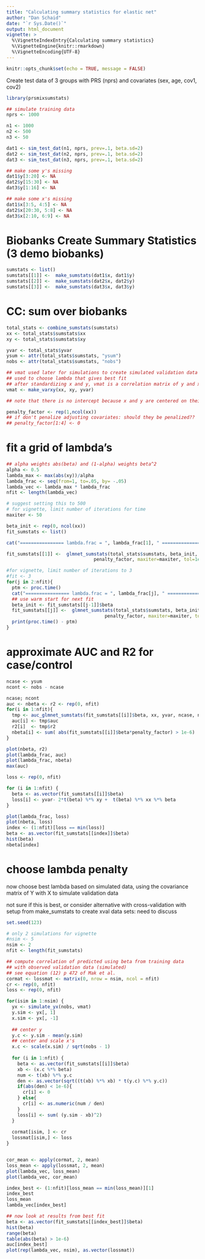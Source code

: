 ```yaml
---
title: "Calculating summary statistics for elastic net"
author: "Dan Schaid"
date: "`r Sys.Date()`"
output: html_document
vignette: >
  %\VignetteIndexEntry{Calculating summary statistics}
  %\VignetteEngine{knitr::rmarkdown}
  %\VignetteEncoding{UTF-8}
---
```


```r
knitr::opts_chunk$set(echo = TRUE, message = FALSE)
```


Create test data of 3 groups with PRS (nprs) and covariates (sex, age, cov1, cov2)


```r
library(prsmixsumstats)
```

```r
## simulate training data
nprs <- 1000

n1 <- 1000
n2 <- 500
n3 <- 50

dat1 <- sim_test_dat(n1, nprs, prev=.1, beta.sd=2)
dat2 <- sim_test_dat(n2, nprs, prev=.1, beta.sd=2)
dat3 <- sim_test_dat(n3, nprs, prev=.1, beta.sd=2)

## make some y's missing
dat1$y[3:20] <- NA
dat2$y[15:30] <- NA
dat3$y[1:16] <- NA

## make some x's missing
dat1$x[3:5, 4:5] <- NA
dat2$x[20:30, 5:8] <- NA
dat3$x[2:10, 6:9] <- NA
```

# Biobanks Create Summary Statistics (3 demo biobanks)

```r
sumstats <- list()
sumstats[[1]] <-  make_sumstats(dat1$x, dat1$y)
sumstats[[2]] <-  make_sumstats(dat2$x, dat2$y)
sumstats[[3]] <-  make_sumstats(dat3$x, dat3$y)
```

# CC: sum over biobanks

```r
total_stats <- combine_sumstats(sumstats)
xx <- total_stats$sumstats$xx
xy <- total_stats$sumstats$xy

yvar <- total_stats$yvar
ysum <- attr(total_stats$sumstats, "ysum")
nobs <- attr(total_stats$sumstats, "nobs")

## vmat used later for simulations to create simulated validation data
## used to choose lambda that gives best fit
## after standardizing x and y, vmat is a correlation matrix of y and x
vmat <- make_varxy(xx, xy, yvar)

## note that there is no intercept because x and y are centered on their means

penalty_factor <- rep(1,ncol(xx))
## if don't penalize adjusting covariates: should they be penalized??
## penalty_factor[1:4] <- 0
```

# fit a grid of lambda's

```r
## alpha weights abs(beta) and (1-alpha) weights beta^2
alpha <- 0.5
lambda_max <- max(abs(xy))/alpha
lambda_frac <- seq(from=1, to=.05, by= -.05)
lambda_vec <- lambda_max * lambda_frac
nfit <- length(lambda_vec)

# suggest setting this to 500
# for vignette, limit number of iterations for time
maxiter <- 50

beta_init <- rep(0, ncol(xx))
fit_sumstats <- list()

cat("================ lambda.frac = ", lambda_frac[1], " ==================\n")

fit_sumstats[[1]] <-  glmnet_sumstats(total_stats$sumstats, beta_init, alpha=alpha, lambda=lambda_vec[1], 
                                penalty_factor, maxiter=maxiter, tol=1e-7,f.adj=2.0, verbose=FALSE)

#for vignette, limit number of iterations to 3
#fit <- 3
for(j in 2:nfit){
  ptm <- proc.time()
  cat("================ lambda.frac = ", lambda_frac[j], " ==================\n")
  ## use warm start for next fit
  beta_init <- fit_sumstats[[j-1]]$beta
  fit_sumstats[[j]] <-  glmnet_sumstats(total_stats$sumstats, beta_init, alpha=alpha, lambda=lambda_vec[j], 
                                    penalty_factor, maxiter=maxiter, tol=1e-7,f.adj=32.0, verbose=FALSE)
  print(proc.time() - ptm)
}
```


# approximate AUC and R2 for case/control

```r
ncase <- ysum
ncont <- nobs - ncase

ncase; ncont
auc <- nbeta <- r2 <- rep(0, nfit)
for(i in 1:nfit){
  tmp <- auc_glmnet_sumstats(fit_sumstats[[i]]$beta, xx, yvar, ncase, ncont)
  auc[i] <- tmp$auc
  r2[i]  <- tmp$r2
  nbeta[i] <- sum( abs(fit_sumstats[[i]]$beta*penalty_factor) > 1e-6)
} 

plot(nbeta, r2)
plot(lambda_frac, auc)
plot(lambda_frac, nbeta)
max(auc)

loss <- rep(0, nfit)

for (i in 1:nfit) {
  beta <- as.vector(fit_sumstats[[i]]$beta)
  loss[i] <- yvar- 2*t(beta) %*% xy +  t(beta) %*% xx %*% beta
}

plot(lambda_frac, loss)
plot(nbeta, loss)
index <- (1:nfit)[loss == min(loss)]
beta <- as.vector(fit_sumstats[[index]]$beta)
hist(beta)
nbeta[index]
```



# choose lambda penalty

now choose best lambda based on simulated data, using
the covariance matrix of Y with X to simulate validation data

not sure if this is best, or consider alternative with cross-validation
with setup from make_sumstats to create xval data sets: need to discuss

```r
set.seed(123)

# only 2 simulations for vignette
#nsim <- 5
nsim <- 2
nfit <- length(fit_sumstats)

## compute correlation of predicted using beta from training data 
## with observed validation data (simulated)
## see equation (12) p 472 of Mak et al.
cormat <- lossmat <- matrix(0, nrow = nsim, ncol = nfit)
cr <- rep(0, nfit)
loss <- rep(0, nfit)

for(isim in 1:nsim) {
  yx <- simulate_yx(nobs, vmat)
  y.sim <- yx[, 1]
  x.sim <- yx[, -1]
   
  ## center y
  y.c <- y.sim - mean(y.sim)
  ## center and scale x's
  x.c <- scale(x.sim) / sqrt(nobs - 1)
  
  for (i in 1:nfit) {
    beta <- as.vector(fit_sumstats[[i]]$beta)
    xb <- (x.c %*% beta)
    num <- t(xb) %*% y.c
    den <- as.vector(sqrt((t(xb) %*% xb) * t(y.c) %*% y.c))
    if(abs(den) < 1e-6){
      cr[i] <- 0
    } else{
      cr[i] <- as.numeric(num / den)
    }
    loss[i] <- sum( (y.sim - xb)^2)
  }
  
  cormat[isim, ] <- cr
  lossmat[isim,] <- loss
}


cor_mean <- apply(cormat, 2, mean)
loss_mean <- apply(lossmat, 2, mean)
plot(lambda_vec, loss_mean)
plot(lambda_vec, cor_mean)

index_best <- (1:nfit)[loss_mean == min(loss_mean)][1]
index_best
loss_mean
lambda_vec[index_best]

## now look at results from best fit
beta <- as.vector(fit_sumstats[[index_best]]$beta)
hist(beta)
range(beta)
table(abs(beta) > 1e-6)
auc[index_best]
plot(rep(lambda_vec, nsim), as.vector(lossmat))
```
